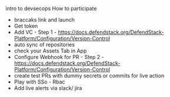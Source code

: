 intro to devsecops
How to participate
* braccaks link and launch
* Get token
* Add VC - Step 1 - https://docs.defendstack.org/DefendStack-Platform/Configuration/Version-Control
 * auto sync of repositories
  * check your Assets Tab in App
* Configure Webhook for PR - Step 2 - https://docs.defendstack.org/DefendStack-Platform/Configuration/Version-Control
 * create test PRs with dummy secrets or commits for live action
* Play with SSo - Rbac
* Add live alerts via slack/ jira
